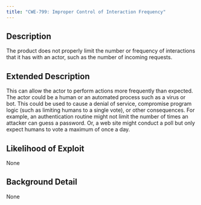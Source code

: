 ```yaml
---
title: "CWE-799: Improper Control of Interaction Frequency"
---
```


## Description
The product does not properly limit the number or frequency of interactions that it has with an actor, such as the number of incoming requests.

## Extended Description
This can allow the actor to perform actions more frequently than expected. The actor could be a human or an automated process such as a virus or bot. This could be used to cause a denial of service, compromise program logic (such as limiting humans to a single vote), or other consequences. For example, an authentication routine might not limit the number of times an attacker can guess a password. Or, a web site might conduct a poll but only expect humans to vote a maximum of once a day.

## Likelihood of Exploit
None

## Background Detail
None
        